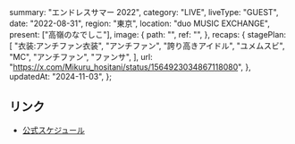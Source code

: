   summary: "エンドレスサマー 2022",
  category: "LIVE",
  liveType: "GUEST",
  date: "2022-08-31",
  region: "東京",
  location: "duo MUSIC EXCHANGE",
  present: ["高嶺のなでしこ"],
  image: {
    path: "",
    ref: "",
  },
  recaps: {
    stagePlan: [
      "衣装:アンチファン衣装",
      "アンチファン",
      "誇り高きアイドル",
      "ユメムスビ",
      "MC",
      "アンチファン",
      "ファンサ",
    ],
    url: "https://x.com/Mikuru_hositani/status/1564923034867118080",
  },
  updatedAt: "2024-11-03",
};

## リンク

- [公式スケジュール](https://takanenonadeshiko.jp/?p=381)
